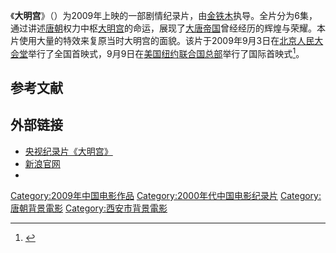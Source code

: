 {{Other uses|大明宫传奇|subject=一部剧情纪录片|other=本片导演金铁木执导的中国首部IMAX3D电影}}
{{电影信息框
| name = 大明宫
| director = [[金铁木|金铁木]]
| producer = [[段先念|段先念]]<br />[[周冰|周冰]]<br />[[赵安_(导演)|赵安]]<br />[[李慧兴|李慧兴]]
| writer = 金铁木
| starring = [[黄河_(演员)|黄河]]<br />[[白雨|白雨]]<br />[[刘兴盛|刘兴盛]]
| music = [[程池|程池]]
| cinematography = [[雷载兴|雷载兴]]<br />[[王琥|王琥]]
| editing = 
| studio = [[北京水晶石影视动画科技有限公司|北京水晶石影视动画科技有限公司]]<br />[[西安曲江影视投资(集团)有限公司|西安曲江影视投资(集团)有限公司]]<br />[[西安曲江金闻影视投资有限公司|西安曲江金闻影视投资有限公司]]
| distributor = [[大明宫国家遗址公园|大明宫国家遗址公园]]<br />[[西安曲江影视投资(集团)有限公司|西安曲江影视投资(集团)有限公司]]
| released = 2009年9月3日
| runtime = 88分钟
| country = {{PRC}}
| language = 中文
| budget = 1500万[[人民币|元]]
| gross = 
}}
《'''大明宫'''》（{{Citation needed|{{lang-en|'''''Legend of The Tang Empire'''''}}|time=2021-09-30T15:52:34+00:00}}）为2009年上映的一部剧情纪录片，由[[金铁木|金铁木]]执导。全片分为6集，通过讲述[[唐朝|唐朝]]权力中枢[[大明宫|大明宫]]的命运，展现了[[唐朝|大唐帝国]]曾经经历的辉煌与荣耀。本片使用大量的特效来复原当时大明宫的面貌。该片于2009年9月3日在[[北京市|北京]][[人民大会堂|人民大会堂]]举行了全国首映式，9月9日在[[美国|美国]][[纽约|纽约]][[联合国总部|联合国总部]]举行了国际首映式<ref>{{cite web|title=西安城市形象推广活动在纽约联合国总部隆重举行|url=http://www.chinadaily.com.cn/zgzx/2009-09/11/content_8682304.htm|accessdate=2011-02-24|date=2009-09-11|publisher=中国日报网|archive-url=https://web.archive.org/web/20140514180542/http://www.chinadaily.com.cn/zgzx/2009-09/11/content_8682304.htm|archive-date=2014-05-14|dead-url=no}}</ref>。
== 参考文献 ==
{{Reflist}}

==外部链接==

* [https://www.youtube.com/playlist?list=PL744833294A25DC3E 央视纪录片《大明宫》]{{Wayback|url=https://www.youtube.com/playlist?list=PL744833294A25DC3E |date=20150717162014 }} 
*[http://ent.sina.com.cn/f/m/dmg/index.shtml 新浪官网]{{Wayback|url=http://ent.sina.com.cn/f/m/dmg/index.shtml |date=20111016215816 }}
* {{IMDb title|1527815|Da Ming Palace}}

[[Category:2009年中国电影作品|Category:2009年中国电影作品]]
[[Category:2000年代中国电影纪录片|Category:2000年代中国电影纪录片]]
[[Category:唐朝背景電影|Category:唐朝背景電影]]
[[Category:西安市背景電影|Category:西安市背景電影]]